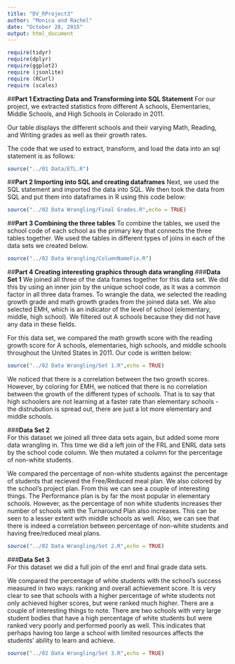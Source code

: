```yaml
---
title: "DV_RProject3"
author: "Monica and Rachel"
date: "October 28, 2015"
output: html_document
---
```

```r
require(tidyr)
require(dplyr)
require(ggplot2)
require (jsonlite)
require (RCurl)
require (scales)
```  

##**Part 1 Extracting Data and Transforming into SQL Statement**
For our project, we extracted statistics from different A schools, Elementaries, Middle Schools, and High Schools in Colorado in 2011.  

Our table displays the different schools and their varying Math, Reading, and Writing grades as well as their growth rates.  

The code that we used to extract, transform, and load the data into an sql statement is as follows: 
```r
source("../01 Data/ETL.R")
```

##**Part 2 Importing into SQL and creating dataframes**
Next, we used the SQL statement and imported the data into SQL. We then took the data from SQL and put them into dataframes in R using this code below:
```r
source("../02 Data Wrangling/Final Grades.R",echo = TRUE)
```

##**Part 3 Combining the three tables**
To combine the tables, we used the school code of each school as the primary key that connects the three tables together. We used the tables in different types of joins in each of the data sets we created below.  
```r
source("../02 Data Wrangling/ColumnNameFix.R")
```  
  
##**Part 4 Creating interesting graphics through data wrangling**
###**Data Set 1** 
We joined all three of the data frames together for this data set. We did this by using an inner join by the unique school code, as it was a common factor in all three data frames. To wrangle the data, we selected the reading growth grade and math growth grades from the joined data set. We also selected EMH, which is an indicator of the level of school (elementary, middle, high school). We filtered out A schools because they did not have any data in these fields. 
  
For this data set, we compared the math growth score with the reading growth score for A schools, elementaries, high schools, and middle schools throughout the United States in 2011. Our code is written below: 
```r
source("../02 Data Wrangling/Set 1.R",echo = TRUE)
```
  
We noticed that there is a correlation between the two growth scores. However, by coloring for EMH, we noticed that there is no correlation between the growth of the different types of schools. That is to say that high schoolers are not learning at a faster rate than elementary schools - the distrubution is spread out, there are just a lot more elementary and middle schools.  
  
###**Data Set 2**  
For this dataset we joined all three data sets again, but added some more data wrangling in. This time we did a left join of the FRL and ENRL data sets by the school code column. We then mutated a column for the percentage of non-white students.  
  
We compared the percentage of non-white students against the percentage of students that recieved the Free/Reduced meal plan. We also colored by the school's project plan. From this we can see a couple of interesting things. The Performance plan is by far the most popular in elementary schools. However, as the percentage of non white students increases ther number of schools with the Turnaround Plan also increases. This can be seen to a lesser extent with middle schools as well. Also, we can see that there is indeed a correlation between percentage of non-white students and having free/reduced meal plans.  
  
```r
source("../02 Data Wrangling/Set 2.R",echo = TRUE)
```    
    
###**Data Set 3**  
For this dataset we did a full join of the enrl and final grade data sets.

We compared the percentage of white students with the school's success measured in two ways: ranking and overall achievement score. It is very clear to see that schools with a higher percentage of white students not only achieved higher scores, but were ranked much higher. There are a couple of interesting things to note. There are two schools with very large student bodies that have a high percentage of white students but were ranked very poorly and performed poorly as well. This indicates that perhaps having too large a school with limited resources affects the students' ability to learn and achieve.
  
```r
source("../02 Data Wrangling/Set 3.R",echo = TRUE)
```
